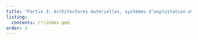 ```yaml
---
title: "Partie 3: Architectures matérielles, systèmes d’exploitation et réseaux"
listing:
  contents: /*/index.qmd
order: 3
---
```

